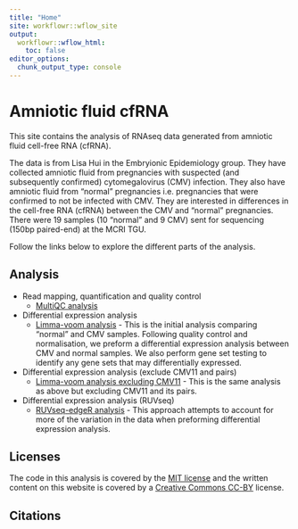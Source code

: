 ```yaml
---
title: "Home"
site: workflowr::wflow_site
output:
  workflowr::wflow_html:
    toc: false
editor_options:
  chunk_output_type: console
---
```


# Amniotic fluid cfRNA

This site contains the analysis of RNAseq data generated from amniotic fluid cell-free RNA (cfRNA). 

The data is from Lisa Hui in the Embryionic Epidemiology group. They have collected amniotic fluid from pregnancies with suspected (and subsequently confirmed) cytomegalovirus (CMV) infection. They also have amniotic fluid from "normal" pregnancies i.e. pregnancies that were confirmed to not be infected with CMV. They are interested in differences in the cell-free RNA (cfRNA) between the CMV and "normal" pregnancies. There were 19 samples (10 "normal" and 9 CMV) sent for sequencing (150bp paired-end) at the MCRI TGU. 

Follow the links below to explore the different parts of the analysis. 

Analysis
--------

* Read mapping, quantification and quality control
    * [MultiQC analysis](multiqc_report.html)
  
* Differential expression analysis
    * [Limma-voom analysis](salmon-limma-voom.html) - This is the initial analysis comparing "normal" and CMV samples. Following quality control and normalisation, we preform a differential expression analysis between CMV and normal samples. We also perform gene set testing to identify any gene sets that may differentially expressed.   

* Differential expression analysis (exclude CMV11 and pairs)
    * [Limma-voom analysis excluding CMV11](salmon-limma-voom-exclude-CMV11.html) - This is the same analysis as above but excluding CMV11 and its pairs. 
  
* Differential expression analysis (RUVseq)
    * [RUVseq-edgeR analysis](salmon-ruvseq-edger.html) - This approach attempts to account for more of the variation in the data when preforming differential expression analysis.


Licenses
--------

The code in this analysis is covered by the [MIT license][mit] and the written
content on this website is covered by a [Creative Commons CC-BY][cc] license.


Citations
---------

[mit]: https://choosealicense.com/licenses/mit/ "MIT License"
[cc]: https://creativecommons.org/licenses/by/4.0/ "CC-BY License"
